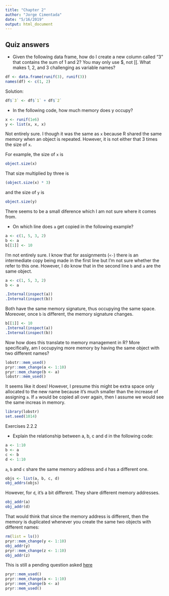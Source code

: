 ```yaml
---
title: "Chapter 2"
author: "Jorge Cimentada"
date: "5/16/2019"
output: html_document
---
```


## Quiz answers

- Given the following data frame, how do I create a new column called “3” that contains the sum of 1 and 2? You may only use $, not [[. What makes 1, 2, and 3 challenging as variable names?

```r
df <- data.frame(runif(3), runif(3))
names(df) <- c(1, 2)
```

Solution: 

```r
df$`3` <- df$`1` + df$`2`
```

- In the following code, how much memory does y occupy?

```r
x <- runif(1e6)
y <- list(x, x, x)
```

Not entirely sure. I though it was the same as `x` because R shared the same memory when an object is repeated. However, it is not either that 3 times the size of `x`.

For example, the size of `x` is

```r
object.size(x)
```

That size multiplied by three is

```r
(object.size(x) * 3)
```

and the size of `y` is

```r
object.size(y)
```

There seems to be a small diference which I am not sure where it comes from.


- On which line does `a` get copied in the following example?

```r
a <- c(1, 5, 3, 2)
b <- a
b[[1]] <- 10
```

I'm not entirely sure. I know that for assignments (`<-`) there is an intermediate copy being made in the first line but I'm not sure whether the refer to this one. However, I do know that in the second line `b` and `a` are the same object.

```r
a <- c(1, 5, 3, 2)
b <- a

.Internal(inspect(a))
.Internal(inspect(b))
```
Both have the same memory signature, thus occupying the same space. Moreover, once `b` is different, the memory signature changes.

```r
b[[1]] <- 10
.Internal(inspect(a))
.Internal(inspect(b))
```

Now how does this translate to memory management in R? More specifically, am I occupying more memory by having the same object with two different names?

```r
lobstr::mem_used()
pryr::mem_change(a <- 1:10)
pryr::mem_change(b <- a)
lobstr::mem_used()
```
It seems like it does! However, I presume this might be extra space only allocated to the new name because it's much smaller than the increase of assigning `a`. If `a` would be copied all over again, then I assume we would see the same increas in memory.

```r
library(lobstr)
set.seed(1014)
```

Exercises 2.2.2

- Explain the relationship between a, b, c and d in the following code:

```r
a <- 1:10
b <- a
c <- b
d <- 1:10
```

`a`, `b` and `c` share the same memory address and `d` has a different one.

```r
objs <- list(a, b, c, d)
obj_addrs(objs)
```

However, for `d`, it's a bit different. They share different memory addresses.

```r
obj_addr(a)
obj_addr(d)
```

That would think that since the memory address is different, then the memory is duplicated whenever you create the same two objects with different names:

```r
rm(list = ls())
pryr::mem_change(y <- 1:10)
obj_addr(y)
pryr::mem_change(z <- 1:10)
obj_addr(z)
```

This is still a pending question asked [here](https://twitter.com/cimentadaj/status/1129047253346332674)


```r
pryr::mem_used()
pryr::mem_change(a <- 1:10)
pryr::mem_change(b <- a)
pryr::mem_used()
```

